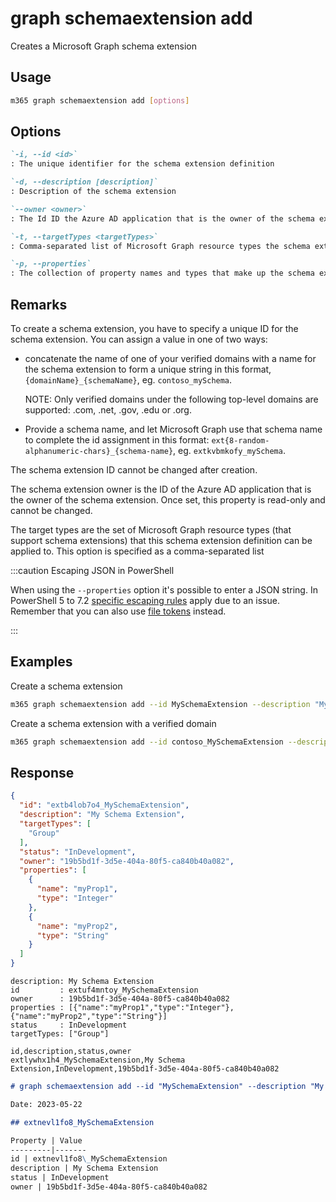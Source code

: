 
# graph schemaextension add

Creates a Microsoft Graph schema extension

## Usage

```sh
m365 graph schemaextension add [options]
```

## Options

```md definition-list
`-i, --id <id>`
: The unique identifier for the schema extension definition

`-d, --description [description]`
: Description of the schema extension

`--owner <owner>`
: The Id ID the Azure AD application that is the owner of the schema extension

`-t, --targetTypes <targetTypes>`
: Comma-separated list of Microsoft Graph resource types the schema extension targets

`-p, --properties`
: The collection of property names and types that make up the schema extension definition formatted as a JSON string
```

<Global />

## Remarks

To create a schema extension, you have to specify a unique ID for the schema extension. You can assign a value in one of two ways:

- concatenate the name of one of your verified domains with a name for the schema extension to form a unique string in this format, `{domainName}_{schemaName}`, eg. `contoso_mySchema`.

    NOTE: Only verified domains under the following top-level domains are supported: .com, .net, .gov, .edu or .org.

- Provide a schema name, and let Microsoft Graph use that schema name to complete the id assignment in this format: `ext{8-random-alphanumeric-chars}_{schema-name}`, eg. `extkvbmkofy_mySchema`.

The schema extension ID cannot be changed after creation.

The schema extension owner is the ID of the Azure AD application that is the owner of the schema extension. Once set, this property is read-only and cannot be changed.

The target types are the set of Microsoft Graph resource types (that support schema extensions) that this schema extension definition can be applied to. This option is specified as a comma-separated list

:::caution Escaping JSON in PowerShell

When using the `--properties` option it's possible to enter a JSON string. In PowerShell 5 to 7.2 [specific escaping rules](./../../../user-guide/using-cli.mdx#escaping-double-quotes-in-powershell) apply due to an issue. Remember that you can also use [file tokens](./../../../user-guide/using-cli.mdx#passing-complex-content-into-cli-options) instead.

:::

## Examples

Create a schema extension

```sh
m365 graph schemaextension add --id MySchemaExtension --description "My Schema Extension" --targetTypes Group --owner 62375ab9-6b52-47ed-826b-58e47e0e304b --properties '[{"name":"myProp1","type":"Integer"},{"name":"myProp2","type":"String"}]'
```

Create a schema extension with a verified domain

```sh
m365 graph schemaextension add --id contoso_MySchemaExtension --description "My Schema Extension" --targetTypes Group --owner 62375ab9-6b52-47ed-826b-58e47e0e304b --properties '[{"name":"myProp1","type":"Integer"},{"name":"myProp2","type":"String"}]'
```

## Response

<Tabs>
  <TabItem value="JSON">

  ```json
  {
    "id": "extb4lob7o4_MySchemaExtension",
    "description": "My Schema Extension",
    "targetTypes": [
      "Group"
    ],
    "status": "InDevelopment",
    "owner": "19b5bd1f-3d5e-404a-80f5-ca840b40a082",
    "properties": [
      {
        "name": "myProp1",
        "type": "Integer"
      },
      {
        "name": "myProp2",
        "type": "String"
      }
    ]
  }
  ```

  </TabItem>
  <TabItem value="Text">

  ```text
  description: My Schema Extension
  id         : extuf4mntoy_MySchemaExtension
  owner      : 19b5bd1f-3d5e-404a-80f5-ca840b40a082
  properties : [{"name":"myProp1","type":"Integer"},{"name":"myProp2","type":"String"}]
  status     : InDevelopment
  targetTypes: ["Group"]
  ```

  </TabItem>
  <TabItem value="CSV">

  ```csv
  id,description,status,owner
  extlywhx1h4_MySchemaExtension,My Schema Extension,InDevelopment,19b5bd1f-3d5e-404a-80f5-ca840b40a082
  ```

  </TabItem>
  <TabItem value="Markdown">

  ```md
  # graph schemaextension add --id "MySchemaExtension" --description "My Schema Extension" --targetTypes "Group" --owner "19b5bd1f-3d5e-404a-80f5-ca840b40a082" --properties "[{"name":"myProp1","type":"Integer"},{"name":"myProp2","type":"String"}]"

  Date: 2023-05-22

  ## extnevl1fo8_MySchemaExtension

  Property | Value
  ---------|-------
  id | extnevl1fo8\_MySchemaExtension
  description | My Schema Extension
  status | InDevelopment
  owner | 19b5bd1f-3d5e-404a-80f5-ca840b40a082
  ```

  </TabItem>
</Tabs>

